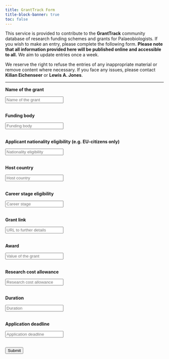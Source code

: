 ```yaml
---
title: GrantTrack Form
title-block-banner: true
toc: false
---
```


::: justify
This service is provided to contribute to the **GrantTrack** community database of research funding schemes and grants for Palaeobiologists. If you wish to make an entry, please complete the following form. **Please note that all information provided here will be published online and accessible to all.** We aim to update entries once a week.

We reserve the right to refuse the entries of any inappropriate material or remove content where necessary. If you face any issues, please contact <a href="mailto:kilian.eichenseer@gmail.com" style="text-decoration: none" target="_blank">**Kilian Eichenseer**</a> or <a href="mailto:LewisA.Jones@outlook.com" style="text-decoration: none" target="_blank">**Lewis A. Jones**</a>.
:::

------------------------------------------------------------------------

<form name="grant" method="POST" data-netlify="true" onSubmit="submit">

<p>**Name of the grant**</p>

<input name="Name" type="text" placeholder="Name of the grant" required>\
<br>

<p>**Funding body**</p>

<input name="Funder" type="text" placeholder="Funding body" required>\
<br>

<p>**Applicant nationality eligibility (e.g. EU-citizens only)**</p>

<input name="Applicant" type="text" placeholder="Nationality eligibility" required>\
<br>

<p>**Host country**</p>

<input name="Host" type="text" placeholder="Host country" required>\
<br>

<p>**Career stage eligibility**</p>

<input name="Career" type="text" placeholder="Career stage" required>\
<br>

<p>**Grant link**</p>

<input name="URL" type="text" placeholder="URL to further details" required>\
<br>

<p>**Award**</p>

<input name="Award" type="text" placeholder="Value of the grant" required>\
<br>

<p>**Research cost allowance**</p>

<input name="Research" type="text" placeholder="Research cost allowance" required>\
<br>

<p>**Duration**</p>

<input name="Duration" type="text" placeholder="Duration" required>\
<br>

<p>**Application deadline**</p>

<input name="Deadline" type="text" placeholder="Application deadline" required>\
<br>

<button type="submit">Submit</button>

</form>
